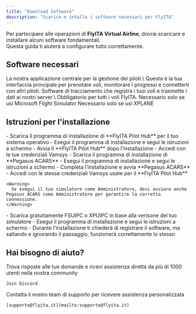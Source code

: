 ```yaml
---
title: "Download Software"
description: "Scarica e intalla i software necessari per FlyITA"
---
```


Per partecipare alle operazioni di **FlyITA Virtual Airline**, dovrai scaricare e installare alcuni software fondamentali.\
Questa guida ti aiuterà a configurare tutto correttamente.

## Software necessari

<Columns cols={2}>
  <Card title="FlyITA Pilot Hub" icon="display" href="/quickstart">
    La nostra applicazione centrale per la gestione dei piloti.\
    Questa è la tua interfaccia principale per prenotare voli, monitorare i progressi e connetterti con altri piloti.
  </Card>
  <Card title="Pegasus ACARS" icon="location-dot" href="/essentials/settings">
    Software di tracciamento che registra i tuoi voli e trasmette i dati ai nostri server.\
    Obbligatorio per tutti i voli FlyITA.
  </Card>
  <Card title="FSUIPC" icon="link" href="/essentials/navigation">
    Necessario solo se usi Microsoft Flight Simulator
  </Card>
  <Card title="XPUIPC" icon="link" href="/api-reference/introduction">
    Necessario solo se usi XPLANE
  </Card>
</Columns>

## Istruzioni per l'installazione

<Steps>
  <Step title="Installa il FlyITA Pilot Hub">
    - Scarica il programma di installazione di **FlyITA Pilot Hub** per il tuo sistema operativo
    - Esegui il programma di installazione e segui le istruzioni a schermo
    - Avvia il **FlyITA Pilot Hub** dopo l’installazione
    - Accedi con le tue credenziali Vamsys
  </Step>
  <Step title="Installa Pegasus ACARS">
    - Scarica il programma di installazione di **Pegasus ACARS**
    - Esegui il programma di installazione e segui le istruzioni a schermo
    - Completa l’installazione e avvia **Pegasus ACARS**
    - Accedi con le stesse credenziali Vamsys usate per il **FlyITA Pilot Hub**

    <Warning>
      Se esegui il tuo simulatore come Amministratore, devi avviare anche Pegasus ACARS come Amministratore per garantire la corretta connessione.
    </Warning>
  </Step>
  <Step title="Installa FSUIPC (MSFS2020 / MSFS2024) o XPUIPC (X-PLANE)">
    - Scarica gratuitamente FSUIPC o XPUIPC in base alla verisone del tuo simulatore
    - Esegui il programma di installazione e segui le istruzioni a schermo
    - Durante l’installazione ti chiederà di registrare il software, ma saltando e ignorando il passaggio, funzionerà correttamente lo stesso
  </Step>
</Steps>

## Hai bisogno di aiuto?

<Columns cols={2}>
  <Card title="Discord Community" icon="link-horizontal" href="https://discord.com/invite/W6cW5Hphew">
    Trova risposte alle tue domande e ricevi assistenza diretta da più di 1000 utenti nella nostra community

    Join Discord
  </Card>
  <Card title="Email Support" icon="envelope" href="/essentials/code">
    Contatta il nostro team di supporto per ricevere assistenza personalizzata

    [supporto@flyita.it](mailto:supporto@flyita.it)
  </Card>
</Columns>